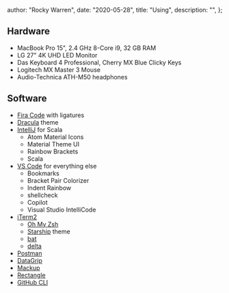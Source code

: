 
  author: "Rocky Warren",
  date: "2020-05-28",
  title: "Using",
  description: "",
};


## Hardware

- MacBook Pro 15", 2.4 GHz 8-Core i9, 32 GB RAM
- LG 27" 4K UHD LED Monitor
- Das Keyboard 4 Professional, Cherry MX Blue Clicky Keys
- Logitech MX Master 3 Mouse
- Audio-Technica ATH-M50 headphones

## Software

- [Fira Code](https://github.com/tonsky/FiraCode) with ligatures
- [Dracula](https://draculatheme.com/) theme
- [IntelliJ](https://www.jetbrains.com/idea/) for Scala
  - Atom Material Icons
  - Material Theme UI
  - Rainbow Brackets
  - Scala
- [VS Code](https://code.visualstudio.com/) for everything else
  - Bookmarks
  - Bracket Pair Colorizer
  - Indent Rainbow
  - shellcheck
  - Copilot
  - Visual Studio IntelliCode
- [iTerm2](https://iterm2.com/)
  - [Oh My Zsh](https://github.com/ohmyzsh/ohmyzsh)
  - [Starship](https://starship.rs/) theme
  - [bat](https://github.com/sharkdp/bat)
  - [delta](https://github.com/dandavison/delta)
- [Postman](https://www.postman.com/)
- [DataGrip](https://www.jetbrains.com/datagrip/)
- [Mackup](https://github.com/lra/mackup)
- [Rectangle](https://github.com/rxhanson/Rectangle)
- [GitHub CLI](https://cli.github.com/)
